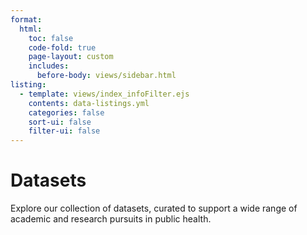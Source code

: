 ```yaml
---
format:
  html:
    toc: false
    code-fold: true
    page-layout: custom
    includes:
      before-body: views/sidebar.html 
listing:
  - template: views/index_infoFilter.ejs
    contents: data-listings.yml
    categories: false
    sort-ui: false
    filter-ui: false
---
```


```{=html}
<div class="header">
    <h1>Datasets</h1>
    <p>Explore our collection of datasets, curated to support a wide range of academic and research pursuits in public health.</p>
</div>
```